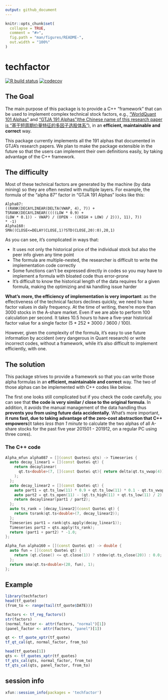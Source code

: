 ```yaml
---
output: github_document
---
```


<!-- README.md is generated from README.Rmd. Please edit that file -->

```r
knitr::opts_chunk$set(
  collapse = TRUE,
  comment = "#>",
  fig.path = "man/figures/README-",
  out.width = "100%"
)
```

# techfactor

<!-- badges: start -->
[![R build status](https://github.com/shrektan/techfactor/workflows/R-CMD-check/badge.svg)](https://github.com/shrektan/techfactor/actions)
[![codecov](https://codecov.io/gh/shrektan/techfactor/branch/master/graph/badge.svg)](https://codecov.io/gh/shrektan/techfactor)
<!-- badges: end -->

## The Goal

The main purpose of this package is to provide a C++ "framework" that can be used to implement complex technical stock factors, e.g., ["WorldQuant 101 Alphas"](https://arxiv.org/pdf/1601.00991.pdf) and ["GTJA 191 Alphas"(the Chinese name of this research paper is "基于短周期价量特征的多因子选股体系")](https://guorn.com/static/upload/file/3/134065454575605.pdf), in an **efficient, maintainable and correct** way. 

This package currently implements all the 191 alphas that documented in GTJA's research papers. We plan to make the package extensible in the future so that the users can implement their own definitions easily, by taking advantage of the C++ framework.

## The difficulty

Most of these technical factors are generated by the machine (by data mining) so they are often nested with multiple layers. For example, the formula of the "alpha 87" factor in "GTJA 191 Alphas" looks like this:

```
Alpha87: 
((RANK(DECAYLINEAR(DELTA(VWAP, 4), 7)) + 
TSRANK(DECAYLINEAR(((((LOW * 0.9) + 
(LOW * 0.1)) - VWAP) / (OPEN - ((HIGH + LOW) / 2))), 11), 7))
* -1)
Alpha160:
SMA((CLOSE<=DELAY(CLOSE,1)?STD(CLOSE,20):0),20,1)
```

As you can see, it's complicated in ways that:

- It uses not only the historical price of the individual stock but also the peer info given any time point
- The formula are multiple-nested, the researcher is difficult to write the implementation code correctly
- Some functions can't be expressed directly in codes so you may have to implement a formula with bloated code thus error-prone
- It's difficult to know the historical length of the data requires for a given formula, making the optimizing and `NA` handling issue harder

**What's more, the efficiency of implementation is very important**: as the effectiveness of the technical factors declines quickly, we need to have factor values in daily frequency. At the time of writing, there're more than 3000 stocks in the A-share market. Even if we are able to perform 100 calculation per second. It takes 10.5 hours to have a five-year historical factor value for a single factor (5 * 252 * 3000 / 3600 / 100).

However, given the complexity of the formula, it's easy to use future information by accident (very dangerous in Quant research) or write incorrect codes, without a framework, while it's also difficult to implement efficiently, with one. 

## The solution

This package strives to provide a framework so that you can write those alpha formulas in an **efficient, maintainable and correct** way. The two of those alphas can be implemented with C++ codes like below.

The first one looks still complicated but if you check the code carefully, you can see that **the code is very similar / close to the original formula**. In addition, it avoids the manual management of the data handling thus **prevents you from using future data accidentally**. What's more important, **it runs fast, due to taking advantage of the zero-cost abstraction that C++ empowers**(it takes *less than 1 minute* to calculate the two alphas of all A-share stocks for the past five year 201501 - 201912, on a regular PC using three cores).

### The C++ code

```cpp
Alpha_mfun alpha087 = [](const Quotes& qts) -> Timeseries {
  auto decay_linear1 = [](const Quote& qt) {
    return decaylinear(
      qt.ts<double>(7, [](const Quote& qt){ return delta(qt.ts_vwap(4)); })
    );
  };
  auto decay_linear2 = [](const Quote& qt) {
    auto part1 = qt.ts_low(11) * 0.9 + qt.ts_low(11) * 0.1 - qt.ts_vwap(11);
    auto part2 = qt.ts_open(11) - (qt.ts_high(11) + qt.ts_low(11) / 2);
    return decaylinear(part1 / part2);
  };
  auto ts_rank = [decay_linear2](const Quote& qt) {
    return tsrank(qt.ts<double>(7, decay_linear2));
  };
  Timeseries part1 = rank(qts.apply(decay_linear1));
  Timeseries part2 = qts.apply(ts_rank);
  return (part1 + part2) * -1.0;
};

Alpha_fun alpha160 = [](const Quote& qt) -> double {
  auto fun = [](const Quote& qt) {
    return (qt.close() <= qt.close(1)) ? stdev(qt.ts_close(20)) : 0.0;
  };
  return sma(qt.ts<double>(20, fun), 1);
};
```

## Example

```r
library(techfactor)
head(tf_quote)
(from_to <- range(tail(tf_quote$DATE)))

factors <- tf_reg_factors()
str(factors)
(normal_factor <- attr(factors, "normal")[1])
(panel_factor <- attr(factors, "panel")[1])

qt <- tf_quote_xptr(tf_quote)
tf_qt_cal(qt, normal_factor, from_to)

head(tf_quotes[1])
qts <- tf_quotes_xptr(tf_quotes)
tf_qts_cal(qts, normal_factor, from_to)
tf_qts_cal(qts, panel_factor, from_to)
```

## session info

```r
xfun::session_info(packages = 'techfactor')
```

